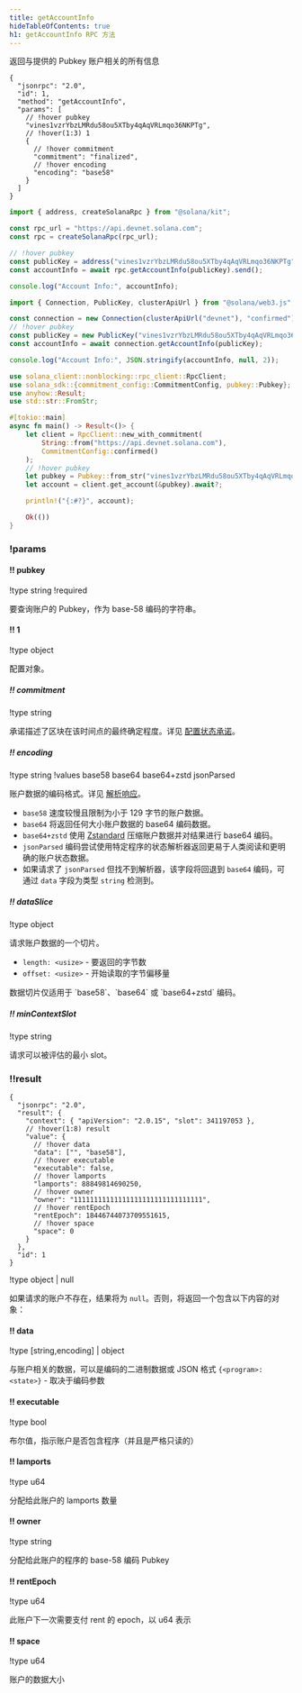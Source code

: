 ```yaml
---
title: getAccountInfo
hideTableOfContents: true
h1: getAccountInfo RPC 方法
---
```


返回与提供的 Pubkey 账户相关的所有信息

<APIMethod>

```jsonc !!request curl
{
  "jsonrpc": "2.0",
  "id": 1,
  "method": "getAccountInfo",
  "params": [
    // !hover pubkey
    "vines1vzrYbzLMRdu58ou5XTby4qAqVRLmqo36NKPTg",
    // !hover(1:3) 1
    {
      // !hover commitment
      "commitment": "finalized",
      // !hover encoding
      "encoding": "base58"
    }
  ]
}
```

```ts !!request title="Kit"
import { address, createSolanaRpc } from "@solana/kit";

const rpc_url = "https://api.devnet.solana.com";
const rpc = createSolanaRpc(rpc_url);

// !hover pubkey
const publicKey = address("vines1vzrYbzLMRdu58ou5XTby4qAqVRLmqo36NKPTg");
const accountInfo = await rpc.getAccountInfo(publicKey).send();

console.log("Account Info:", accountInfo);
```

```ts !!request title="web3.js"
import { Connection, PublicKey, clusterApiUrl } from "@solana/web3.js";

const connection = new Connection(clusterApiUrl("devnet"), "confirmed");
// !hover pubkey
const publicKey = new PublicKey("vines1vzrYbzLMRdu58ou5XTby4qAqVRLmqo36NKPTg");
const accountInfo = await connection.getAccountInfo(publicKey);

console.log("Account Info:", JSON.stringify(accountInfo, null, 2));
```

```rs !!request title="Rust"
use solana_client::nonblocking::rpc_client::RpcClient;
use solana_sdk::{commitment_config::CommitmentConfig, pubkey::Pubkey};
use anyhow::Result;
use std::str::FromStr;

#[tokio::main]
async fn main() -> Result<()> {
    let client = RpcClient::new_with_commitment(
        String::from("https://api.devnet.solana.com"),
        CommitmentConfig::confirmed()
    );
    // !hover pubkey
    let pubkey = Pubkey::from_str("vines1vzrYbzLMRdu58ou5XTby4qAqVRLmqo36NKPTg")?;
    let account = client.get_account(&pubkey).await?;

    println!("{:#?}", account);

    Ok(())
}
```

### !params

#### !! pubkey

!type string
!required

要查询账户的 Pubkey，作为 base-58 编码的字符串。

#### !! 1

!type object

配置对象。

##### !! commitment

!type string

承诺描述了区块在该时间点的最终确定程度。详见
[配置状态承诺](/docs/rpc#configuring-state-commitment)。

##### !! encoding

!type string
!values base58 base64 base64+zstd jsonParsed

账户数据的编码格式。详见 [解析响应](/docs/rpc#parsed-responses)。

- `base58` 速度较慢且限制为小于 129 字节的账户数据。
- `base64` 将返回任何大小账户数据的 base64 编码数据。
- `base64+zstd` 使用 [Zstandard](https://facebook.github.io/zstd/)
  压缩账户数据并对结果进行 base64 编码。
- `jsonParsed`
  编码尝试使用特定程序的状态解析器返回更易于人类阅读和更明确的账户状态数据。
- 如果请求了 `jsonParsed` 但找不到解析器，该字段将回退到 `base64` 编码，可通过
  `data` 字段为类型 `string` 检测到。

##### !! dataSlice

!type object

请求账户数据的一个切片。

- `length: <usize>` - 要返回的字节数
- `offset: <usize>` - 开始读取的字节偏移量

<Callout type="info">
  数据切片仅适用于 `base58`、`base64` 或 `base64+zstd` 编码。
</Callout>

##### !! minContextSlot

!type string

请求可以被评估的最小 slot。

### !!result

```jsonc !response
{
  "jsonrpc": "2.0",
  "result": {
    "context": { "apiVersion": "2.0.15", "slot": 341197053 },
    // !hover(1:8) result
    "value": {
      // !hover data
      "data": ["", "base58"],
      // !hover executable
      "executable": false,
      // !hover lamports
      "lamports": 88849814690250,
      // !hover owner
      "owner": "11111111111111111111111111111111",
      // !hover rentEpoch
      "rentEpoch": 18446744073709551615,
      // !hover space
      "space": 0
    }
  },
  "id": 1
}
```

!type object | null

如果请求的账户不存在，结果将为 `null`。否则，将返回一个包含以下内容的对象：

#### !! data

!type \[string,encoding\] | object

与账户相关的数据，可以是编码的二进制数据或 JSON 格式
`{<program>: <state>}` - 取决于编码参数

#### !! executable

!type bool

布尔值，指示账户是否包含程序（并且是严格只读的）

#### !! lamports

!type u64

分配给此账户的 lamports 数量

#### !! owner

!type string

分配给此账户的程序的 base-58 编码 Pubkey

#### !! rentEpoch

!type u64

此账户下一次需要支付 rent 的 epoch，以 u64 表示

#### !! space

!type u64

账户的数据大小

</APIMethod>
